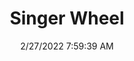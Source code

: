 ---
width: 1333
height: 2000
title: Singer Wheel
description: Silver Singer 911 Fuch wheel
date: 2/27/2022 7:59:39 AM
cameraMake: Sony
cameraModel: ILCE-7M3
lens: FE 35mm F1.4 GM
settingsfStop: f/1.4
settingsISO: ISO 100
settingsShutter: 1/50
settingsFocalLength: 35 mm
---